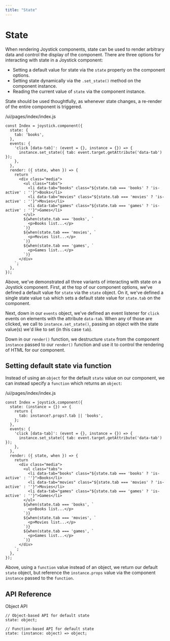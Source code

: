 ```yaml
---
title: "State"
---
```


# State

When rendering Joystick components, state can be used to render arbitrary data and control the display of the component. There are three options for interacting with state in a Joystick component:

- Setting a default value for state via the `state` property on the component options.
- Setting state dynamically via the `.set_state()` method on the component instance.
- Reading the current value of `state` via the component instance.

State should be used thoughtfully, as whenever state changes, a re-render of the entire component is triggered.

/ui/pages/index/index.js


    const Index = joystick.component({
      state: {
        tab: 'books',
      },
      events: {
        'click [data-tab]': (event = {}, instance = {}) => {
          instance.set_state({ tab: event.target.getAttribute('data-tab') });
        },
      },
      render: ({ state, when }) => {
        return `
          <div class="media">
            <ul class="tabs">
              <li data-tab="books" class="${state.tab === 'books' ? 'is-active' : ''}">Books</li>
              <li data-tab="movies" class="${state.tab === 'movies' ? 'is-active' : ''}">Movies</li>
              <li data-tab="games" class="${state.tab === 'games' ? 'is-active' : ''}">Games</li>
            </ul>
            ${when(state.tab === 'books', `
              <p>Books list...</p>
            `)}
            ${when(state.tab === 'movies', `
              <p>Movies list...</p>
            `)}
            ${when(state.tab === 'games', `
              <p>Games list...</p>
            `)}
          </div>
        `;
      },
    });


Above, we've demonstrated all three variants of interacting with state on a Joystick component. First, at the top of our component options, we've defined a default value for `state` via the `state` object. On it, we've defined a single state value `tab` which sets a default state value for `state.tab` on the component.

Next, down in our `events` object, we've defined an event listener for `click` events on elements with the attribute `data-tab`. When any of those are clicked, we call to `instance.set_state()`, passing an object with the state value(s) we'd like to set (in this case `tab`).

Down in our `render()` function, we destructure `state` from the component `instance` passed to our `render()` function and use it to control the rendering of HTML for our component.

## Setting default state via function

Instead of using an `object` for the default `state` value on our component, we can instead specify a `function` which returns an `object`:

/ui/pages/index/index.js


    const Index = joystick.component({
      state: (instance = {}) => {
        return {
          tab: instance?.props?.tab || 'books',
        };
      },
      events: {
        'click [data-tab]': (event = {}, instance = {}) => {
          instance.set_state({ tab: event.target.getAttribute('data-tab') });
        },
      },
      render: ({ state, when }) => {
        return `
          <div class="media">
            <ul class="tabs">
              <li data-tab="books" class="${state.tab === 'books' ? 'is-active' : ''}">Books</li>
              <li data-tab="movies" class="${state.tab === 'movies' ? 'is-active' : ''}">Movies</li>
              <li data-tab="games" class="${state.tab === 'games' ? 'is-active' : ''}">Games</li>
            </ul>
            ${when(state.tab === 'books', `
              <p>Books list...</p>
            `)}
            ${when(state.tab === 'movies', `
              <p>Movies list...</p>
            `)}
            ${when(state.tab === 'games', `
              <p>Games list...</p>
            `)}
          </div>
        `;
      },
    });


Above, using a `function` value instead of an object, we return our default `state` object, but reference the `instance.props` value via the component `instance` passed to the `function`.

## API Reference

Object API

    // Object-based API for default state
    state: object;

    // Function-based API for default state
    state: (instance: object) => object;
